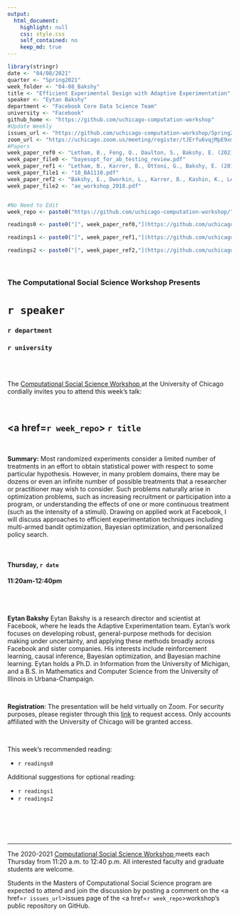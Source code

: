 ```yaml
---
output:
  html_document:
    highlight: null
    css: style.css
    self_contained: no
    keep_md: true
---
```


```r
library(stringr)
date <- "04/08/2021"
quarter <- "Spring2021"
week_folder <- "04-08_Bakshy"
title <- "Efficient Experimental Design with Adaptive Experimentation"
speaker <- "Eytan Bakshy"
department <- "Facebook Core Data Science Team"
university <- "Facebook"
github_home <- "https://github.com/uchicago-computation-workshop"
#Update Weekly
issues_url <- "https://github.com/uchicago-computation-workshop/Spring2021/issues/2"
zoom_url <- "https://uchicago.zoom.us/meeting/register/tJErfu6vqjMpE9xmQAuBstken9es1UOfeBzh"
#Papers
week_paper_ref0 <- "Letham, B., Feng, Q., Daulton, S., Bakshy, E. (2021). Real-World Bayesian Optimization with A/B Tests."
week_paper_file0 <- "bayesopt_for_ab_testing_review.pdf"
week_paper_ref1 <- "Letham, B., Karrer, B., Ottoni, G., Bakshy, E. (2019). Constrained Bayesian Optimization with Noisy Experiments. Bayesian Analysis, 14(2), (pp. 495-519)."
week_paper_file1 <- "18_BA1110.pdf"
week_paper_ref2 <- "Bakshy, E., Dworkin, L., Karrer, B., Kashin, K., Letham, B., Murthy, A., Singh, S. (2018). AE: A domain-agnostic platform for adaptive experimentation. In 'Workshop on System for ML.'"
week_paper_file2 <- "ae_workshop_2018.pdf"


#No Need to Edit
week_repo <- paste0("https://github.com/uchicago-computation-workshop/",quarter,"/tree/master/",week_folder)

readings0 <- paste0("[", week_paper_ref0,"](https://github.com/uchicago-computation-workshop/",quarter,"/blob/master/", week_folder,"/",week_paper_file0,")")

readings1 <- paste0("[", week_paper_ref1,"](https://github.com/uchicago-computation-workshop/",quarter,"/blob/master/", week_folder,"/",week_paper_file1,")")

readings2 <- paste0("[", week_paper_ref2,"](https://github.com/uchicago-computation-workshop/",quarter,"/blob/master/", week_folder,"/",week_paper_file2,")")


```



<br>

<h3 class=pfblock-header> The Computational Social Science Workshop Presents </h3>

<h1 class=pfblock-header3> `r speaker`</h1>
<h3 class=pfblock-header3> `r department` </h3>
<h3 class=pfblock-header3> `r university` </h3>

<br><br>



<p class=pfblock-header3>The <a href="https://macss.uchicago.edu/content/computation-workshop"> Computational Social Science Workshop </a> at the University of Chicago cordially invites you to attend this week's talk:</p>



<br>

<div class=pfblock-header3>
<h2 class=pfblock-header>
  <a href=`r week_repo`> `r title` </a>
</h2>

<br>
</div>



<p class=footertext2>

**Summary:** Most randomized experiments consider a limited number of treatments in an effort to obtain statistical power with respect to some particular hypothesis.  However, in many problem domains, there may be dozens or even an infinite number of possible treatments that a researcher or practitioner may wish to consider.  Such problems naturally arise in optimization problems, such as increasing recruitment or participation into a program, or understanding the effects of one or more continuous treatment (such as the intensity of a stimuli).  Drawing on applied work at Facebook, I will discuss approaches to efficient experimentation techniques including multi-armed bandit optimization, Bayesian optimization, and personalized policy search.

</p>

<br>

<h4 class=pfblock-header3> Thursday, `r date` </h4>
<h4 class=pfblock-header3> 11:20am-12:40pm </h4>

<br><br>

<p class=footertext2>

**Eytan Bakshy** Eytan Bakshy is a research director and scientist at Facebook, where he leads the Adaptive Experimentation team.  Eytan’s work focuses on developing robust, general-purpose methods for decision making under uncertainty, and applying these methods broadly across Facebook and sister companies.  His interests include reinforcement learning, causal inference, Bayesian optimization, and Bayesian machine learning.  Eytan holds a Ph.D. in Information from the University of Michigan, and a B.S. in Mathematics and Computer Science from the University of Illinois in Urbana-Champaign.

</p>

<br>

<p class=footertext2>
**Registration**: The presentation will be held virtually on Zoom. For security purposes, please register through this [link](`r zoom_url`) to request access. Only accounts affiliated with the University of Chicago will be granted access.
</p>

<br>

This week's recommended reading:

- `r readings0`

Additional suggestions for optional reading:

- `r readings1`
- `r readings2`

<br>

<br><br>

---

<p class=footertext> The 2020-2021 <a href="https://macss.uchicago.edu/content/computation-workshop"> Computational Social Science Workshop </a> meets each Thursday from 11:20 a.m. to 12:40 p.m. All interested faculty and graduate students are welcome.</p>



<p class=footertext>Students in the Masters of Computational Social Science program are expected to attend and join the discussion by posting a comment on the <a href=`r issues_url`>issues page</a> of the <a href=`r week_repo`>workshop's public repository on GitHub.</a></p>

